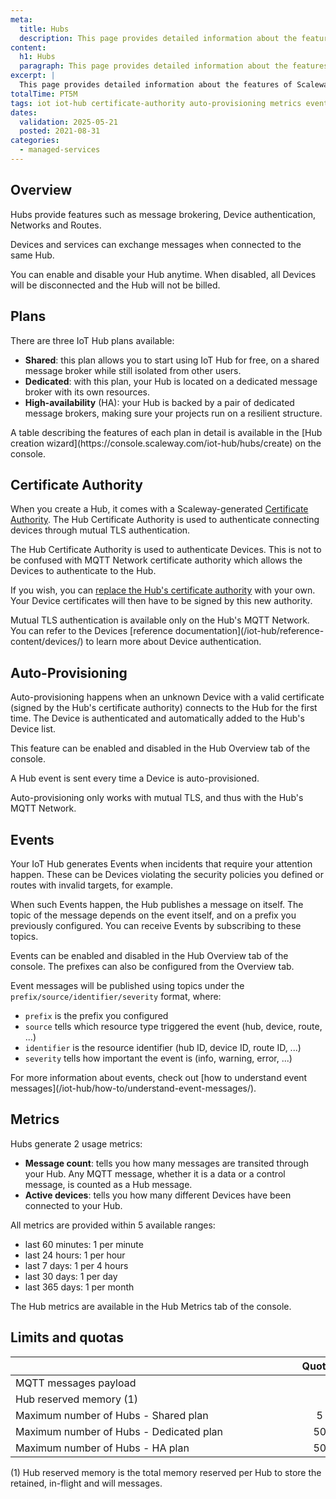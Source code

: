 ```yaml
---
meta:
  title: Hubs
  description: This page provides detailed information about the features of Scaleway IoT Hubs.
content:
  h1: Hubs
  paragraph: This page provides detailed information about the features of Scaleway IoT Hubs.
excerpt: |
  This page provides detailed information about the features of Scaleway IoT Hubs.
totalTime: PT5M
tags: iot iot-hub certificate-authority auto-provisioning metrics events
dates:
  validation: 2025-05-21
  posted: 2021-08-31
categories:
  - managed-services
---
```


## Overview

Hubs provide features such as message brokering, Device authentication, Networks and Routes.

Devices and services can exchange messages when connected to the same Hub.

You can enable and disable your Hub anytime. When disabled, all Devices will be disconnected and the Hub will not be billed.

## Plans

There are three IoT Hub plans available:

- **Shared**: this plan allows you to start using IoT Hub for free, on a shared message broker while still isolated from other users.
- **Dedicated**: with this plan, your Hub is located on a dedicated message broker with its own resources.
- **High-availability** (HA): your Hub is backed by a pair of dedicated message brokers, making sure your projects run on a resilient structure.

<Message type="note">
  A table describing the features of each plan in detail is available in the [Hub creation wizard](https://console.scaleway.com/iot-hub/hubs/create) on the console.
</Message>

## Certificate Authority

When you create a Hub, it comes with a Scaleway-generated [Certificate Authority](/iot-hub/concepts/#hub-certificate-authority). The Hub Certificate Authority is used to authenticate connecting devices through mutual TLS authentication.

<Message type="note">
  The Hub Certificate Authority is used to authenticate Devices. This is not to be confused with MQTT Network certificate authority which allows the Devices to authenticate to the Hub.
</Message>

If you wish, you can [replace the Hub's certificate authority](/iot-hub/how-to/provide-own-device-certificate/) with your own. Your Device certificates will then have to be signed by this new authority.

<Message type="note">
  Mutual TLS authentication is available only on the Hub's MQTT Network.
</Message>

<Message type="tip">
  You can refer to the Devices [reference documentation](/iot-hub/reference-content/devices/) to learn more about Device authentication.
</Message>

## Auto-Provisioning

Auto-provisioning happens when an unknown Device with a valid certificate (signed by the Hub's certificate authority) connects to the Hub for the first time. The Device is authenticated and automatically added to the Hub's Device list.

This feature can be enabled and disabled in the Hub Overview tab of the console.

A Hub event is sent every time a Device is auto-provisioned.

<Message type="note">
  Auto-provisioning only works with mutual TLS, and thus with the Hub's MQTT Network.
</Message>

## Events

Your IoT Hub generates Events when incidents that require your attention happen. These can be Devices violating the security policies you defined or routes with invalid targets, for example.

When such Events happen, the Hub publishes a message on itself. The topic of the message depends on the event itself, and on a prefix you previously configured. You can receive Events by subscribing to these topics.

Events can be enabled and disabled in the Hub Overview tab of the console. The prefixes can also be configured from the Overview tab.

Event messages will be published using topics under the `prefix/source/identifier/severity` format, where:

- `prefix` is the prefix you configured
- `source` tells which resource type triggered the event (hub, device, route, ...)
- `identifier` is the resource identifier (hub ID, device ID, route ID, ...)
- `severity` tells how important the event is (info, warning, error, ...)

<Message type="note">
  For more information about events, check out [how to understand event messages](/iot-hub/how-to/understand-event-messages/).
</Message>

## Metrics

Hubs generate 2 usage metrics:

- **Message count**: tells you how many messages are transited through your Hub. Any MQTT message, whether it is a data or a control message, is counted as a Hub message.
- **Active devices**: tells you how many different Devices have been connected to your Hub.

All metrics are provided within 5 available ranges:

- last 60 minutes: 1 per minute
- last 24 hours: 1 per hour
- last 7 days: 1 per 4 hours
- last 30 days: 1 per day
- last 365 days: 1 per month

The Hub metrics are available in the Hub Metrics tab of the console.

## Limits and quotas

| &nbsp;&nbsp;&nbsp;&nbsp;&nbsp;&nbsp;&nbsp;&nbsp;&nbsp;&nbsp;&nbsp;&nbsp;&nbsp;&nbsp;&nbsp;&nbsp;&nbsp;&nbsp;&nbsp;&nbsp;&nbsp;&nbsp;&nbsp;&nbsp;&nbsp;&nbsp;&nbsp;&nbsp;&nbsp;&nbsp;&nbsp;&nbsp;&nbsp;&nbsp;&nbsp;&nbsp;&nbsp;&nbsp;&nbsp;&nbsp;&nbsp;&nbsp;&nbsp;&nbsp;&nbsp;&nbsp;&nbsp;&nbsp;&nbsp;&nbsp;&nbsp;&nbsp;&nbsp;&nbsp;&nbsp;&nbsp;&nbsp;&nbsp;&nbsp;&nbsp;&nbsp;&nbsp;&nbsp;&nbsp;&nbsp;&nbsp;&nbsp;&nbsp;&nbsp;&nbsp;&nbsp;&nbsp;&nbsp;&nbsp;&nbsp;&nbsp;&nbsp;&nbsp;&nbsp;&nbsp;&nbsp;&nbsp;&nbsp;&nbsp;&nbsp;&nbsp;&nbsp;&nbsp;&nbsp;&nbsp;&nbsp;&nbsp;&nbsp;&nbsp;&nbsp;&nbsp;&nbsp;&nbsp;&nbsp;&nbsp;&nbsp;&nbsp;&nbsp; | Quotas | Limits |
|:----------------------------------------|:------:|:------:|
| MQTT messages payload                   |        | 4MiB   |
| Hub reserved memory (1)                 |        | 140MiB |
| Maximum number of Hubs - Shared plan    |      5 |        |
| Maximum number of Hubs - Dedicated plan |     50 |        |
| Maximum number of Hubs - HA plan        |     50 |        |

(1) Hub reserved memory is the total memory reserved per Hub to store the retained, in-flight and will messages.


